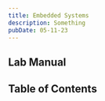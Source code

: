 ```yaml
---
title: Embedded Systems
description: Something
pubDate: 05-11-23
---
```



## Lab Manual

<PDFCard
	title="ES Lab Manual"
	description="Distributed by Manipal Institute of Technology, Bengaluru."
	path="/files/es-lab-manual.pdf"
/>

## Table of Contents

<CardList collection="labs" path="es/" />
